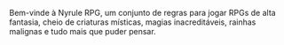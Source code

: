 Bem-vinde à Nyrule RPG, um conjunto de regras para jogar RPGs de alta fantasia, cheio de criaturas místicas, magias inacreditáveis, rainhas malignas e tudo mais que puder pensar.
